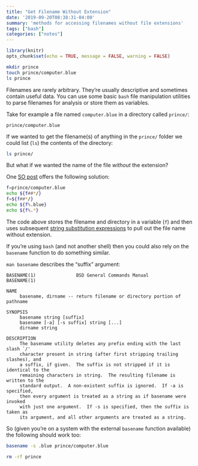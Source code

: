 ```yaml
---
title: "Get Filename Without Extension"
date: '2019-09-20T08:38:31-04:00'
summary: 'methods for accessing filenames without file extensions'
tags: ["bash"]
categories: ["notes"]
---
```


```r
library(knitr)
opts_chunk$set(echo = TRUE, message = FALSE, warning = FALSE)
```

```bash
mkdir prince
touch prince/computer.blue
ls prince
```

Filenames are rarely arbitrary. They're usually descriptive and sometimes contain useful data. You can use some basic `bash` file manipulation utilities to parse filenames for analysis or store them as variables.

Take for example a file named `computer.blue` in a directory called `prince/`:

```
prince/computer.blue
```

If we wanted to get the filename(s) of anything in the `prince/` folder we could list (`ls`) the contents of the directory:

```bash
ls prince/
```

But what if we wanted the name of the file *without* the extension?

One [SO post](https://stackoverflow.com/questions/2664740/extract-file-basename-without-path-and-extension-in-bash) offers the following solution:

```bash
f=prince/computer.blue
echo ${f##*/}
f=${f##*/}
echo ${f%.blue}
echo ${f%.*}
```

The code above stores the filename and directory in a variable (`f`) and then uses subsequent [string substitution expressions](http://tldp.org/LDP/LG/issue18/bash.html) to pull out the file name without extension.

If you're using `bash` (and not another shell) then you could also rely on the `basename` function to do something similar.

`man basename` describes the "suffix" argument:

```
BASENAME(1)               BSD General Commands Manual              BASENAME(1)

NAME
     basename, dirname -- return filename or directory portion of pathname

SYNOPSIS
     basename string [suffix]
     basename [-a] [-s suffix] string [...]
     dirname string

DESCRIPTION
     The basename utility deletes any prefix ending with the last slash `/'
     character present in string (after first stripping trailing slashes), and
     a suffix, if given.  The suffix is not stripped if it is identical to the
     remaining characters in string.  The resulting filename is written to the
     standard output.  A non-existent suffix is ignored.  If -a is specified,
     then every argument is treated as a string as if basename were invoked
     with just one argument.  If -s is specified, then the suffix is taken as
     its argument, and all other arguments are treated as a string.
```

So (given you're on a system with the external `basename` function available) the following should work too:

```bash
basename -s .blue prince/computer.blue
```

```bash
rm -rf prince
```

